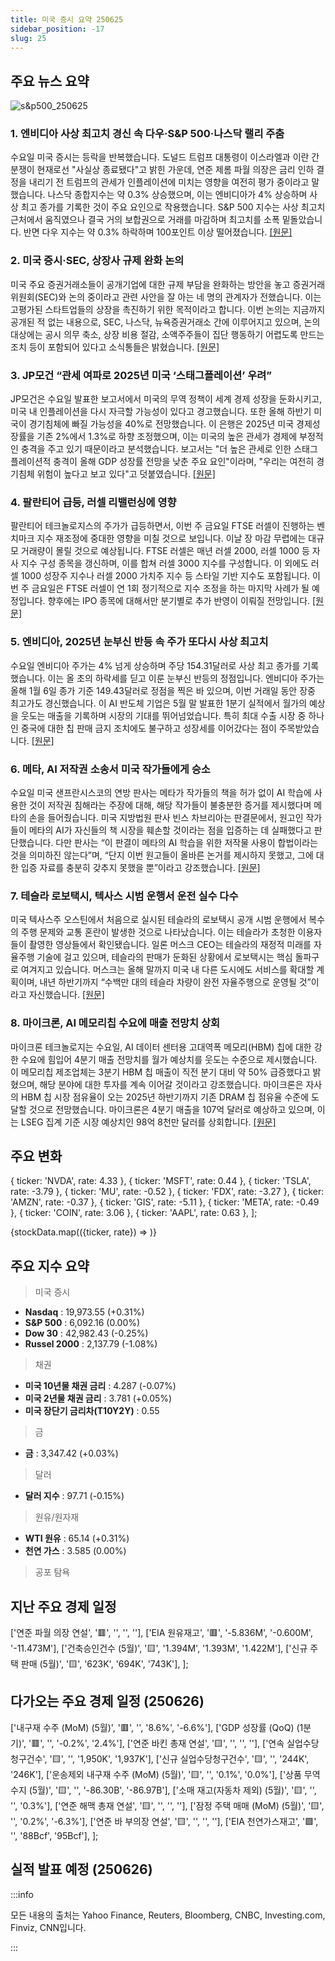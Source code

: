 ```yaml
---
title: 미국 증시 요약 250625
sidebar_position: -17
slug: 25
---
```


## 주요 뉴스 요약

![s&p500_250625](/map/250625.png)

### 1. **엔비디아 사상 최고치 경신 속 다우·S&P 500·나스닥 랠리 주춤**

수요일 미국 증시는 등락을 반복했습니다. 도널드 트럼프 대통령이 이스라엘과 이란 간 분쟁이 현재로선 "사실상 종료됐다"고 밝힌 가운데, 연준 제롬 파월 의장은 금리 인하 결정을 내리기 전 트럼프의 관세가 인플레이션에 미치는 영향을 여전히 평가 중이라고 말했습니다. 나스닥 종합지수는 약 0.3% 상승했으며, 이는 엔비디아가 4% 상승하며 사상 최고 종가를 기록한 것이 주요 요인으로 작용했습니다. S&P 500 지수는 사상 최고치 근처에서 움직였으나 결국 거의 보합권으로 거래를 마감하며 최고치를 소폭 밑돌았습니다. 반면 다우 지수는 약 0.3% 하락하며 100포인트 이상 떨어졌습니다. [[원문]](https://finance.yahoo.com/news/live/stock-market-today-dow-sp-500-nasdaq-rally-stalls-as-nvidia-soars-to-record-200119699.html)

### 2. **미국 증시·SEC, 상장사 규제 완화 논의**

미국 주요 증권거래소들이 공개기업에 대한 규제 부담을 완화하는 방안을 놓고 증권거래위원회(SEC)와 논의 중이라고 관련 사안을 잘 아는 네 명의 관계자가 전했습니다. 이는 고평가된 스타트업들의 상장을 촉진하기 위한 목적이라고 합니다. 이번 논의는 지금까지 공개된 적 없는 내용으로, SEC, 나스닥, 뉴욕증권거래소 간에 이루어지고 있으며, 논의 대상에는 공시 의무 축소, 상장 비용 절감, 소액주주들이 집단 행동하기 어렵도록 만드는 조치 등이 포함되어 있다고 소식통들은 밝혔습니다. [[원문]](https://www.reuters.com/legal/government/us-exchanges-sec-talks-ease-public-company-regulations-2025-06-25/)

### 3. **JP모건 “관세 여파로 2025년 미국 ‘스태그플레이션’ 우려”**

JP모건은 수요일 발표한 보고서에서 미국의 무역 정책이 세계 경제 성장을 둔화시키고, 미국 내 인플레이션을 다시 자극할 가능성이 있다고 경고했습니다. 또한 올해 하반기 미국이 경기침체에 빠질 가능성을 40%로 전망했습니다. 이 은행은 2025년 미국 경제성장률을 기존 2%에서 1.3%로 하향 조정했으며, 이는 미국의 높은 관세가 경제에 부정적인 충격을 주고 있기 때문이라고 분석했습니다. 보고서는 "더 높은 관세로 인한 스태그플레이션적 충격이 올해 GDP 성장률 전망을 낮춘 주요 요인"이라며, "우리는 여전히 경기침체 위험이 높다고 보고 있다"고 덧붙였습니다. [[원문]](https://www.reuters.com/business/jpmorgan-sees-tariff-induced-us-stagflationary-slowdown-2025-2025-06-25/)

### 4. **팔란티어 급등, 러셀 리밸런싱에 영향**

팔란티어 테크놀로지스의 주가가 급등하면서, 이번 주 금요일 FTSE 러셀이 진행하는 벤치마크 지수 재조정에 중대한 영향을 미칠 것으로 보입니다. 이날 장 마감 무렵에는 대규모 거래량이 몰릴 것으로 예상됩니다. FTSE 러셀은 매년 러셀 2000, 러셀 1000 등 자사 지수 구성 종목을 갱신하며, 이를 합쳐 러셀 3000 지수를 구성합니다. 이 외에도 러셀 1000 성장주 지수나 러셀 2000 가치주 지수 등 스타일 기반 지수도 포함됩니다. 이번 주 금요일은 FTSE 러셀이 연 1회 정기적으로 지수 조정을 하는 마지막 사례가 될 예정입니다. 향후에는 IPO 종목에 대해서만 분기별로 추가 반영이 이뤄질 전망입니다. [[원문]](https://www.reuters.com/business/finance/palantirs-surge-leave-its-mark-russell-reshuffle-2025-06-25/)

### 5. **엔비디아, 2025년 눈부신 반등 속 주가 또다시 사상 최고치**

수요일 엔비디아 주가는 4% 넘게 상승하며 주당 154.31달러로 사상 최고 종가를 기록했습니다. 이는 올 초의 하락세를 딛고 이룬 눈부신 반등의 정점입니다. 엔비디아 주가는 올해 1월 6일 종가 기준 149.43달러로 정점을 찍은 바 있으며, 이번 거래일 동안 장중 최고가도 경신했습니다. 이 AI 반도체 기업은 5월 말 발표한 1분기 실적에서 월가의 예상을 웃도는 매출을 기록하며 시장의 기대를 뛰어넘었습니다. 특히 최대 수출 시장 중 하나인 중국에 대한 칩 판매 금지 조치에도 불구하고 성장세를 이어갔다는 점이 주목받았습니다. [[원문]](https://finance.yahoo.com/news/nvidia-stock-notches-fresh-record-high-in-remarkable-2025-turnaround-200401502.html)

### 6. **메타, AI 저작권 소송서 미국 작가들에게 승소**

수요일 미국 샌프란시스코의 연방 판사는 메타가 작가들의 책을 허가 없이 AI 학습에 사용한 것이 저작권 침해라는 주장에 대해, 해당 작가들이 불충분한 증거를 제시했다며 메타의 손을 들어줬습니다. 미국 지방법원 판사 빈스 차브리아는 판결문에서, 원고인 작가들이 메타의 AI가 자신들의 책 시장을 훼손할 것이라는 점을 입증하는 데 실패했다고 판단했습니다. 다만 판사는 “이 판결이 메타의 AI 학습을 위한 저작물 사용이 합법이라는 것을 의미하진 않는다”며, “단지 이번 원고들이 올바른 논거를 제시하지 못했고, 그에 대한 입증 자료를 충분히 갖추지 못했을 뿐”이라고 강조했습니다. [[원문]](https://www.reuters.com/sustainability/boards-policy-regulation/meta-fends-off-authors-us-copyright-lawsuit-over-ai-2025-06-25/)

### 7. **테슬라 로보택시, 텍사스 시범 운행서 운전 실수 다수**

미국 텍사스주 오스틴에서 처음으로 실시된 테슬라의 로보택시 공개 시범 운행에서 복수의 주행 문제와 교통 혼란이 발생한 것으로 나타났습니다. 이는 테슬라가 초청한 이용자들이 촬영한 영상들에서 확인됐습니다. 일론 머스크 CEO는 테슬라의 재정적 미래를 자율주행 기술에 걸고 있으며, 테슬라의 판매가 둔화된 상황에서 로보택시는 핵심 돌파구로 여겨지고 있습니다. 머스크는 올해 말까지 미국 내 다른 도시에도 서비스를 확대할 계획이며, 내년 하반기까지 “수백만 대의 테슬라 차량이 완전 자율주행으로 운영될 것”이라고 자신했습니다. [[원문]](https://www.reuters.com/business/autos-transportation/teslas-robotaxi-peppered-with-driving-mistakes-texas-tests-2025-06-25/)

### 8. **마이크론, AI 메모리칩 수요에 매출 전망치 상회**

마이크론 테크놀로지는 수요일, AI 데이터 센터용 고대역폭 메모리(HBM) 칩에 대한 강한 수요에 힘입어 4분기 매출 전망치를 월가 예상치를 웃도는 수준으로 제시했습니다. 이 메모리칩 제조업체는 3분기 HBM 칩 매출이 직전 분기 대비 약 50% 급증했다고 밝혔으며, 해당 분야에 대한 투자를 계속 이어갈 것이라고 강조했습니다. 마이크론은 자사의 HBM 칩 시장 점유율이 오는 2025년 하반기까지 기존 DRAM 칩 점유율 수준에 도달할 것으로 전망했습니다. 마이크론은 4분기 매출을 107억 달러로 예상하고 있으며, 이는 LSEG 집계 기준 시장 예상치인 98억 8천만 달러를 상회합니다. [[원문]](https://finance.yahoo.com/news/micron-forecasts-quarterly-revenue-above-200732158.html)

## 주요 변화

  { ticker: 'NVDA', rate: 4.33 },
  { ticker: 'MSFT', rate: 0.44 },
  { ticker: 'TSLA', rate: -3.79 },
  { ticker: 'MU', rate: -0.52 },
  { ticker: 'FDX', rate: -3.27 },
  { ticker: 'AMZN', rate: -0.37 },
  { ticker: 'GIS', rate: -5.11 },
  { ticker: 'META', rate: -0.49 },
  { ticker: 'COIN', rate: 3.06 },
  { ticker: 'AAPL', rate: 0.63 },
];

{stockData.map(({ticker, rate}) => <StockCardMini key={ticker} ticker={ticker} rate={rate}></StockCardMini>)}

## 주요 지수 요약

> 미국 증시

- **Nasdaq** : 19,973.55 (+0.31%)
- **S&P 500** : 6,092.16 (0.00%)
- **Dow 30** : 42,982.43 (-0.25%)
- **Russel 2000** : 2,137.79 (-1.08%)

> 채권

- **미국 10년물 채권 금리** : 4.287 (-0.07%)
- **미국 2년물 채권 금리** : 3.781 (+0.05%)
- **미국 장단기 금리차(T10Y2Y)** : 0.55

> 금

- **금** : 3,347.42 (+0.03%)

> 달러

- **달러 지수** : 97.71 (-0.15%)

> 원유/원자재

- **WTI 원유** : 65.14 (+0.31%)
- **천연 가스** : 3.585 (0.00%)

> 공포 탐욕

<FearAndGreed fearAndGreedIndex={59} vix={16.76} vixRate={-4.12} />

## 지난 주요 경제 일정

  ['연준 파월 의장 연설', '🟥', '', '', ''],
  ['EIA 원유재고', '🟥', '-5.836M', '-0.600M', '-11.473M'],
  ['건축승인건수 (5월)', '🟨', '1.394M', '1.393M', '1.422M'],
  ['신규 주택 판매 (5월)', '🟨', '623K', '694K', '743K'],
];

<EconomicCalendar data={eventsData} />

## 다가오는 주요 경제 일정 (250626)

  ['내구재 수주 (MoM) (5월)', '🟥', '', '8.6%', '-6.6%'],
  ['GDP 성장률 (QoQ) (1분기)', '🟥', '', '-0.2%', '2.4%'],
  ['연준 바킨 총재 연설', '🟨', '', '', ''],
  ['연속 실업수당청구건수', '🟨', '', '1,950K', '1,937K'],
  ['신규 실업수당청구건수', '🟨', '', '244K', '246K'],
  ['운송제외 내구재 수주 (MoM) (5월)', '🟨', '', '0.1%', '0.0%'],
  ['상품 무역수지 (5월)', '🟨', '', '-86.30B', '-86.97B'],
  ['소매 재고(자동차 제외) (5월)', '🟨', '', '', '0.3%'],
  ['연준 해맥 총재 연설', '🟨', '', '', ''],
  ['잠정 주택 매매 (MoM) (5월)', '🟨', '', '0.2%', '-6.3%'],
  ['연준 바 부의장 연설', '🟨', '', '', ''],
  ['EIA 천연가스재고', '🟩', '', '88Bcf', '95Bcf'],
];

<EconomicCalendar data={nextEventsData} />

## 실적 발표 예정 (250626)



<EarningsBoard stocksBMO={stocksBMO} stocksAMC={stocksAMC} />

:::info

모든 내용의 출처는 Yahoo Finance, Reuters, Bloomberg, CNBC, Investing.com, Finviz, CNN입니다.

:::
